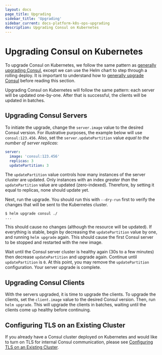 ```yaml
---
layout: docs
page_title: Upgrading
sidebar_title: 'Upgrading'
sidebar_current: docs-platform-k8s-ops-upgrading
description: Upgrading Consul on Kubernetes
---
```


# Upgrading Consul on Kubernetes

To upgrade Consul on Kubernetes, we follow the same pattern as
[generally upgrading Consul](/docs/upgrading.html), except we can use
the Helm chart to step through a rolling deploy. It is important to understand
how to [generally upgrade Consul](/docs/upgrading.html) before reading this
section.

Upgrading Consul on Kubernetes will follow the same pattern: each server
will be updated one-by-one. After that is successful, the clients will
be updated in batches.

## Upgrading Consul Servers

To initiate the upgrade, change the `server.image` value to the
desired Consul version. For illustrative purposes, the example below will
use `consul:123.456`. Also, set the `server.updatePartition` value
_equal to the number of server replicas_:

```yaml
server:
  image: 'consul:123.456'
  replicas: 3
  updatePartition: 3
```

The `updatePartition` value controls how many instances of the server
cluster are updated. Only instances with an index _greater than_ the
`updatePartition` value are updated (zero-indexed). Therefore, by setting
it equal to replicas, none should update yet.

Next, run the upgrade. You should run this with `--dry-run` first to verify
the changes that will be sent to the Kubernetes cluster.

```
$ helm upgrade consul ./
...
```

This should cause no changes (although the resource will be updated). If
everything is stable, begin by decreasing the `updatePartition` value by one,
and running `helm upgrade` again. This should cause the first Consul server
to be stopped and restarted with the new image.

Wait until the Consul server cluster is healthy again (30s to a few minutes)
then decrease `updatePartition` and upgrade again. Continue until
`updatePartition` is `0`. At this point, you may remove the
`updatePartition` configuration. Your server upgrade is complete.

## Upgrading Consul Clients

With the servers upgraded, it is time to upgrade the clients. To upgrade
the clients, set the `client.image` value to the desired Consul version.
Then, run `helm upgrade`. This will upgrade the clients in batches, waiting
until the clients come up healthy before continuing.

## Configuring TLS on an Existing Cluster

If you already have a Consul cluster deployed on Kubernetes and
would like to turn on TLS for internal Consul communication,
please see
[Configuring TLS on an Existing Cluster](/docs/platform/k8s/tls-on-existing-cluster.html).
